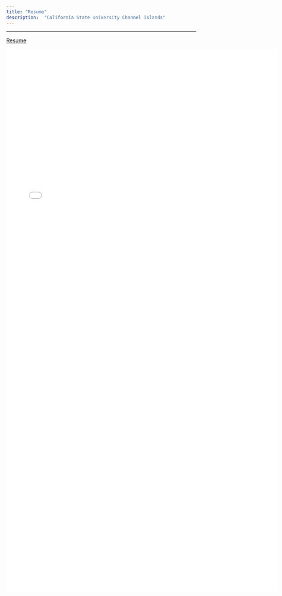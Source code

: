 ```yaml
---
title: "Resume"
description:  "California State University Channel Islands"
---
```


------------------------------------------------------------------------

[Resume](https://drive.google.com/file/d/1ZdINguYOQkHtkw_2IwilmrC4DHD5JVcc/view?usp=sharing)

![](images/Travis%20Anger%20Resume-01.pdf){fig-align="center" width="7.5in" height="15in"}
